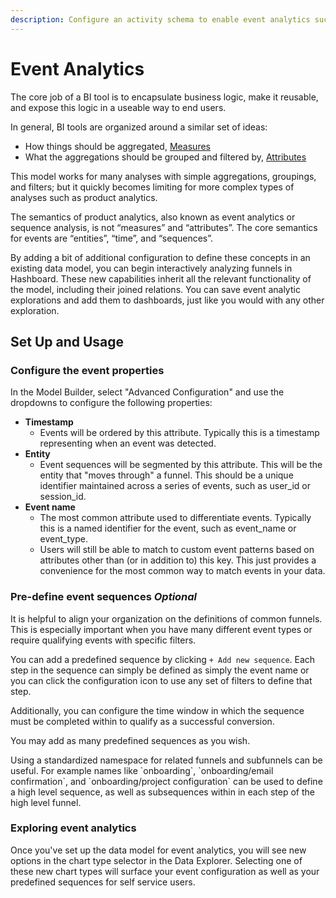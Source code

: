 ```yaml
---
description: Configure an activity schema to enable event analytics such as funnel and retention analysis.
---
```



# Event Analytics

The core job of a BI tool is to encapsulate business logic, make it reusable, and expose this logic in a useable way to end users.

In general, BI tools are organized around a similar set of ideas:

- How things should be aggregated, [Measures](/docs/data-modeling/measures)
- What the aggregations should be grouped and filtered by, [Attributes](/docs/data-modeling/attributes)

This model works for many analyses with simple aggregations, groupings, and filters; but it quickly becomes limiting for more complex types of analyses such as product analytics.

The semantics of product analytics, also known as event analytics or sequence analysis, is not “measures” and “attributes”. The core semantics for events are “entities”, “time”, and “sequences”.

By adding a bit of additional configuration to define these concepts in an existing data model, you can begin interactively analyzing funnels in Hashboard. These new capabilities inherit all the relevant functionality of the model, including their joined relations. You can save event analytic explorations and add them to dashboards, just like you would with any other exploration.

## Set Up and Usage

<Steps>

### Configure the event properties

In the Model Builder, select "Advanced Configuration" and use the dropdowns to configure the following properties:

- **Timestamp**
  - Events will be ordered by this attribute. Typically this is a timestamp representing when an event was detected.
- **Entity**
  - Event sequences will be segmented by this attribute. This will be the entity that "moves through" a funnel. This should be a unique identifier maintained across a series of events, such as user_id or session_id.
- **Event name**
  - The most common attribute used to differentiate events. Typically this is a named identifier for the event, such as event_name or event_type.
  - Users will still be able to match to custom event patterns based on attributes other than (or in addition to) this key. This just provides a convenience for the most common way to match events in your data.

### Pre-define event sequences _Optional_

It is helpful to align your organization on the definitions of common funnels. This is especially important when you have many different event types or require qualifying events with specific filters.

You can add a predefined sequence by clicking `+ Add new sequence`. Each step in the sequence can simply be defined as simply the event name or you can click the configuration icon to use any set of filters to define that step.

Additionally, you can configure the time window in which the sequence must be completed within to qualify as a successful conversion.

You may add as many predefined sequences as you wish.

<Callout type="info">
  Using a standardized namespace for related funnels and subfunnels can be
  useful. For example names like `onboarding`, `onboarding/email confirmation`,
  and `onboarding/project configuration` can be used to define a high level
  sequence, as well as subsequences within in each step of the high level
  funnel.
</Callout>

### Exploring event analytics

Once you've set up the data model for event analytics, you will see new options in the chart type selector in the Data Explorer. Selecting one of these new chart types will surface your event configuration as well as your predefined sequences for self service users.

</Steps>
